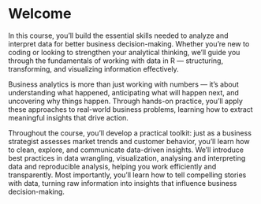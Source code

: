 # Welcome {.unnumbered}

In this course, you’ll build the essential skills needed to analyze and interpret data for better business decision-making. 
Whether you’re new to coding or looking to strengthen your analytical thinking, we'll guide you through the fundamentals of working with data in R — structuring, transforming, and visualizing information effectively.

Business analytics is more than just working with numbers — it’s about understanding what happened, anticipating what will happen next, and uncovering why things happen. Through hands-on practice, you’ll apply these approaches to real-world business problems, learning how to extract meaningful insights that drive action.

Throughout the course, you’ll develop a practical toolkit: just as a business strategist assesses market trends and customer behavior, you’ll learn how to clean, explore, and communicate data-driven insights. We’ll introduce best practices in data wrangling, visualization, analysing and interpreting data and reproducible analysis, helping you work efficiently and transparently.
Most importantly, you’ll learn how to tell compelling stories with data, turning raw information into insights that influence business decision-making.
